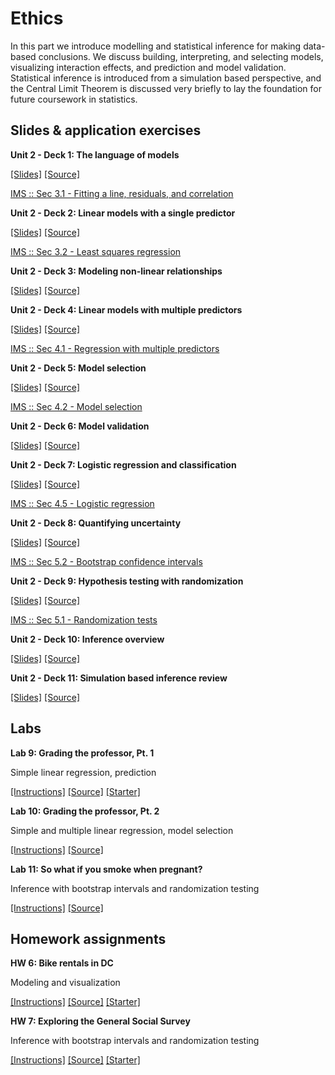 # Ethics {#ethics}

In this part we introduce modelling and statistical inference for making data-based conclusions.
We discuss building, interpreting, and selecting models, visualizing interaction effects, and prediction and model validation.
Statistical inference is introduced from a simulation based perspective, and the Central Limit Theorem is discussed very briefly to lay the foundation for future coursework in statistics.

## Slides & application exercises

::: {.slide-deck}
**Unit 2 - Deck 1: The language of models**

[[Slides]](https://rstudio-education.github.io/datascience-box/course-materials/slides/u2_d01-language-of-models/u2_d01-language-of-models.html#1) [[Source]](https://github.com/rstudio-education/datascience-box/tree/master/course-materials/slides/u2_d01-language-of-models)

::: {.reading}
[IMS :: Sec 3.1 - Fitting a line, residuals, and correlation](https://openintro-ims.netlify.app/intro-linear-models.html#fit-line-res-cor)
:::
:::

::: {.slide-deck}
**Unit 2 - Deck 2: Linear models with a single predictor**

[[Slides]](https://rstudio-education.github.io/datascience-box/course-materials/slides/u2_d02-linear-model-single-predictor/u2_d02-linear-model-single-predictor.html#1) [[Source]](https://github.com/rstudio-education/datascience-box/tree/master/course-materials/slides/u2_d02-linear-model-single-predictor)

::: {.reading}
[IMS :: Sec 3.2 - Least squares regression](https://openintro-ims.netlify.app/intro-linear-models.html#least-squares-regression)
:::
:::

::: {.slide-deck}
**Unit 2 - Deck 3: Modeling non-linear relationships**

[[Slides]](https://rstudio-education.github.io/datascience-box/course-materials/slides/u2_d03-modeling-non-linear-relationships/u2_d03-modeling-non-linear-relationships.html#1) [[Source]](https://github.com/rstudio-education/datascience-box/tree/master/course-materials/slides/u2_d03-modeling-non-linear-relationships)
:::

::: {.slide-deck}
**Unit 2 - Deck 4: Linear models with multiple predictors**

[[Slides]](https://rstudio-education.github.io/datascience-box/course-materials/slides/u2_d04-linear-model-multiple-predictors/u2_d04-linear-model-multiple-predictors.html#1) [[Source]](https://github.com/rstudio-education/datascience-box/tree/master/course-materials/slides/u2_d04-linear-model-multiple-predictors)

::: {.reading}
[IMS :: Sec 4.1 - Regression with multiple predictors](https://openintro-ims.netlify.app/multi-logistic-models.html#regression-multiple-predictors)
:::
:::

::: {.slide-deck}
**Unit 2 - Deck 5: Model selection**

[[Slides]](https://rstudio-education.github.io/datascience-box/course-materials/slides/u2_d05-model-selection/u2_d05-model-selection.html#1) [[Source]](https://github.com/rstudio-education/datascience-box/tree/master/course-materials/slides/u2_d05-model-selection)

::: {.reading}
[IMS :: Sec 4.2 - Model selection](https://openintro-ims.netlify.app/multi-logistic-models.html#model-selection)
:::
:::

::: {.slide-deck}
**Unit 2 - Deck 6: Model validation**

[[Slides]](https://rstudio-education.github.io/datascience-box/course-materials/slides/u2_d06-model-validation/u2_d06-model-validation.html#1) [[Source]](https://github.com/rstudio-education/datascience-box/tree/master/course-materials/slides/u2_d06-model-validation)
:::

::: {.slide-deck}
**Unit 2 - Deck 7: Logistic regression and classification**

[[Slides]](https://rstudio-education.github.io/datascience-box/course-materials/slides/u2_d07-logistic-regression/u2_d07-logistic-regression.html#1) [[Source]](https://github.com/rstudio-education/datascience-box/tree/master/course-materials/slides/u2_d07-logistic-regression)

::: {.reading}
[IMS :: Sec 4.5 - Logistic regression](https://openintro-ims.netlify.app/multi-logistic-models.html#logistic-regression)
:::
:::

::: {.slide-deck}
**Unit 2 - Deck 8: Quantifying uncertainty**

[[Slides]](https://rstudio-education.github.io/datascience-box/course-materials/slides/u2_d08-quantifying-uncertainty/u2_d08-quantifying-uncertainty.html#1) [[Source]](https://github.com/rstudio-education/datascience-box/tree/master/course-materials/slides/u2_d08-quantifying-uncertainty)

::: {.reading}
[IMS :: Sec 5.2 - Bootstrap confidence intervals](https://openintro-ims.netlify.app/intro-stat-inference.html#boot-ci)
:::
:::

::: {.slide-deck}
**Unit 2 - Deck 9: Hypothesis testing with randomization**

[[Slides]](https://rstudio-education.github.io/datascience-box/course-materials/slides/u2_d09-hypothesis-testing/u2_d09-hypothesis-testing.html#1) [[Source]](https://github.com/rstudio-education/datascience-box/tree/master/course-materials/slides/u2_d09-hypothesis-testing)

::: {.reading}
[IMS :: Sec 5.1 - Randomization tests](https://openintro-ims.netlify.app/intro-stat-inference.html#inf-rand)
:::
:::

::: {.slide-deck}
**Unit 2 - Deck 10: Inference overview**

[[Slides]](https://rstudio-education.github.io/datascience-box/course-materials/slides/u2_d10-inference-overview/u2_d10-inference-overview.html#1) [[Source]](https://github.com/rstudio-education/datascience-box/tree/master/course-materials/slides/u2_d10-inference-overview)
:::

::: {.slide-deck}
**Unit 2 - Deck 11: Simulation based inference review**

[[Slides]](https://rstudio-education.github.io/datascience-box/course-materials/slides/u2_d11-sim-inf-review/u2_d11-sim-inf-review.html#1) [[Source]](https://github.com/rstudio-education/datascience-box/tree/master/course-materials/slides/u2_d11-sim-inf-review)
:::

## Labs

::: {.lab}
**Lab 9: Grading the professor, Pt. 1**

Simple linear regression, prediction

[[Instructions]](https://rstudio-education.github.io/datascience-box/course-materials/lab-instructions/lab-09/lab-09-modelling-course-evals.html) [[Source]](https://github.com/rstudio-education/datascience-box/tree/master/course-materials/lab-instructions/lab-09) [[Starter]](https://github.com/rstudio-education/datascience-box/tree/master/course-materials/starters/labs/lab-09-model-course-evals)
:::

::: {.lab}
**Lab 10: Grading the professor, Pt. 2**

Simple and multiple linear regression, model selection

[[Instructions]](https://rstudio-education.github.io/datascience-box/course-materials/lab-instructions/lab-10/lab-10-mlr-course-evals.html) [[Source]](https://github.com/rstudio-education/datascience-box/tree/master/course-materials/lab-instructions/lab-10)
:::

::: {.lab}
**Lab 11: So what if you smoke when pregnant?**

Inference with bootstrap intervals and randomization testing

[[Instructions]](https://rstudio-education.github.io/datascience-box/course-materials/lab-instructions/lab-11/lab-11-inference-smoking.html) [[Source]](https://github.com/rstudio-education/datascience-box/tree/master/course-materials/lab-instructions/lab-11)
:::

## Homework assignments

::: {.homework}
**HW 6: Bike rentals in DC**

Modeling and visualization

[[Instructions]](https://rstudio-education.github.io/datascience-box/course-materials/hw-instructions/hw-06/hw-06-bike-rentals-dc.html) [[Source]](https://github.com/rstudio-education/datascience-box/tree/master/course-materials/hw-instructions/hw-06) [[Starter]](https://github.com/rstudio-education/datascience-box/tree/master/course-materials/starters/assignments/hw-06-bike-rentals-dc)
:::

::: {.homework}
**HW 7: Exploring the General Social Survey**

Inference with bootstrap intervals and randomization testing

[[Instructions]](https://rstudio-education.github.io/datascience-box/course-materials/hw-instructions/hw-07/hw-07-exploring-gss.html) [[Source]](https://github.com/rstudio-education/datascience-box/tree/master/course-materials/hw-instructions/hw-07) [[Starter]](https://github.com/rstudio-education/datascience-box/tree/master/course-materials/starters/assignments/hw-07-exploring-gss)
:::
